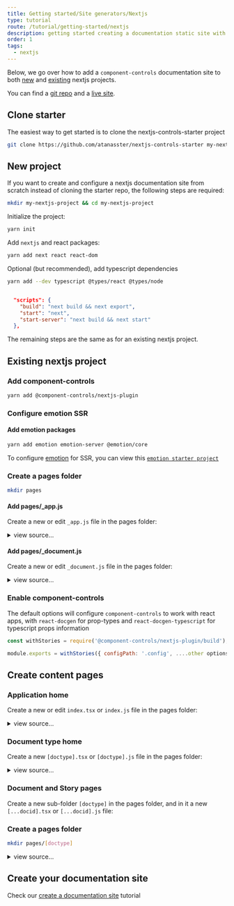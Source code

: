 ```yaml
---
title: Getting started/Site generators/Nextjs
type: tutorial
route: /tutorial/getting-started/nextjs
description: getting started creating a documentation static site with nextjs and component-controls
order: 1
tags:
  - nextjs
---
```


Below, we go over how to add a `component-controls` documentation site to both [new](#new-project) and [existing](#existing-nextjs-project) nextjs projects.

You can find a [git repo](https://github.com/atanasster/nextjs-controls-starter) and a [live site](https://nextjs-controls-starter.netlify.app/).

## Clone starter

The easiest way to get started is to clone the nextjs-controls-starter project

```sh
git clone https://github.com/atanasster/nextjs-controls-starter my-nextjs-project
```


## New project

If you want to create and configure a nextjs documentation site from scratch instead of cloning the starter repo, the following steps are required:

```sh
mkdir my-nextjs-project && cd my-nextjs-project
```

Initialize the project:

```sh
yarn init
```

Add `nextjs` and react packages:

```sh
yarn add next react react-dom
```

Optional (but recommended), add typescript dependencies

```sh
yarn add --dev typescript @types/react @types/node
```

```json:title=package.json

  "scripts": {
    "build": "next build && next export",
    "start": "next",
    "start-server": "next build && next start"
  },

```

The remaining steps are the same as for an existing nextjs project.


## Existing nextjs project

### Add component-controls

```sh
yarn add @component-controls/nextjs-plugin
```

### Configure emotion SSR

#### Add emotion packages

```sh
yarn add emotion emotion-server @emotion/core
```


To configure [emotion](https://emotion.sh/docs/introduction) for SSR, you can view this [`emotion starter project`](https://github.com/vercel/next.js/tree/canary/examples/with-emotion/pages)

### Create a pages folder

```sh
mkdir pages
```


#### Add pages/_app.js

Create a new or edit `_app.js` file in the pages folder:

<details>
  <summary>view source...</summary>

```js:title=pages/_app.js
import React from 'react';
import NextApp from 'next/app';
import { CacheProvider } from '@emotion/core';

// Use only { cache } from 'emotion'. Don't use { css }.
import { cache } from 'emotion';

export default class App extends NextApp {
  render() {
    const { Component, pageProps } = this.props;
    return (
      <CacheProvider value={cache}>
        <Component {...pageProps} />
      </CacheProvider>
    );
  }
}
```

</details>

#### Add pages/_document.js

Create a new or edit `_document.js` file in the pages folder:

<details>
  <summary>view source...</summary>

```js:title=pages/_document.js
import React from 'react';
import fs from 'fs';
import Document, { Html, Head, Main, NextScript } from 'next/document';
import { extractCritical } from 'emotion-server';

export default class MyDocument extends Document {
  static async getInitialProps(ctx) {
    const initialProps = await Document.getInitialProps(ctx);
    const styles = extractCritical(initialProps.html);
    // following only if you are usng css in your componentes
    let cssStyles;
    const cssBundle = process.env.NEXT_CC_CSS_FILENAME;
    if (cssBundle && fs.existsSync(cssBundle)) {
      cssStyles = fs.readFileSync(cssBundle, 'utf8');
    }
    // end css styles
    return {
      ...initialProps,
      styles: (
        <>
          {initialProps.styles}
          <style
            data-emotion-css={styles.ids.join(' ')}
            dangerouslySetInnerHTML={{ __html: styles.css }}
          />

          {cssStyles && <style>{cssStyles}</style>}
        </>
      ),
    };
  }

  render() {
    return (
      <Html>
        <Head />
        <body>
          <Main />
          <NextScript />
        </body>
      </Html>
    );
  }
}
```
</details>


### Enable component-controls

The default options will configure `component-controls` to work with react apps,  with `react-docgen` for prop-types and `react-docgen-typescript` for typescript props information

```js:title=next.config.js
const withStories = require('@component-controls/nextjs-plugin/build');

module.exports = withStories({ configPath: '.config', ....other options });
```

## Create content pages

### Application home

Create a new or edit `index.tsx` or `index.js` file in the pages folder:

<details>
  <summary>view source...</summary>

```jsx:title=pages/index.tsx
import React, { FC } from 'react';
import { GetStaticProps } from 'next';
import { DocType, defDocType } from '@component-controls/core';
import { DocPage } from '@component-controls/app';
import { Layout, store, getIndexPage } from '@component-controls/nextjs-plugin';

interface PageListProps {
  type: DocType;
  docId?: string;
  storyId?: string;
}

const HomePage: FC<PageListProps> = ({ type = defDocType, docId, storyId }) => {
  return (
    <Layout docId={docId} storyId={storyId}>
      <DocPage type={type} />
    </Layout>
  );
};

export const getStaticProps: GetStaticProps = async () => {
  const homePage = getIndexPage(store);
  const { docId = null, type = null, storyId = null } = homePage;
  return { props: { docId, type, storyId } };
};

export default HomePage;
```

</details>

### Document type home

Create a new `[doctype].tsx` or `[doctype].js` file in the pages folder:

<details>
  <summary>view source...</summary>

```jsx:title=pages/[doctype].tsx
import React, { FC } from 'react';
import { GetStaticProps, GetStaticPaths } from 'next';
import { DocType, defDocType } from '@component-controls/core';
import { DocumentHomePage } from '@component-controls/app';
import {
  Layout,
  store,
  getHomePagesPaths,
  getDocHomePage,
} from '@component-controls/nextjs-plugin';

interface PageListProps {
  type: DocType;
  docId?: string;
  storyId?: string;
}

const DocHomeTemplate: FC<PageListProps> = ({
  type = defDocType,
  docId,
  storyId,
}) => {
  return (
    <Layout docId={docId} storyId={storyId}>
      <DocumentHomePage type={type} />
    </Layout>
  );
};

export const getStaticPaths: GetStaticPaths = async () => {
  return { paths: getHomePagesPaths(store), fallback: false };
};

export const getStaticProps: GetStaticProps = async ({ params }) => {
  const { doctype: basepath } = params as { doctype: string };
  const page = getDocHomePage(store, basepath);
  const { type = null, docId = null, storyId = null } = page || {};
  return { props: { docId, storyId, type } };
};

export default DocHomeTemplate;
```
</details>

### Document and Story pages

Create a new sub-folder `[doctype]` in the pages folder, and in it a new `[...docid].tsx` or `[...docid].js` file:

### Create a pages folder

```sh
mkdir pages/[doctype]
```

<details>
  <summary>view source...</summary>

```jsx:title=pages/[doctype]/[...docid].tsx
import React, { FC } from 'react';
import { GetStaticProps, GetStaticPaths } from 'next';
import { DocPage } from '@component-controls/app';
import { DocType } from '@component-controls/core';
import {
  Layout,
  store,
  getDocPagesPaths,
  getDocPage,
} from '@component-controls/nextjs-plugin';

interface DocPageProps {
  docId?: string;
  storyId?: string;
  type: DocType;
  activeTab?: string;
  category?: string;
}

const DocPageTemplate: FC<DocPageProps> = ({
  docId,
  storyId,
  type,
  category,
  activeTab,
}) => {
  return (
    <Layout docId={docId} storyId={storyId} activeTab={activeTab}>
      <DocPage type={type} category={category} />
    </Layout>
  );
};

export const getStaticPaths: GetStaticPaths = async () => {
  return { paths: getDocPagesPaths(store), fallback: false };
};

export const getStaticProps: GetStaticProps = async ({ params }) => {
  const { doctype, docid } = params as { doctype: string; docid: string[] };
  const page = getDocPage(store, doctype, docid);
  const {
    type = null,
    docId = null,
    storyId = null,
    category = null,
    activeTab = null,
  } = page || {};
  return { props: { docId, type, storyId, category, activeTab } };
};

export default DocPageTemplate;
```
</details>

## Create your documentation site

Check our [create a documentation site](/tutorial/getting-started/documentation-site) tutorial